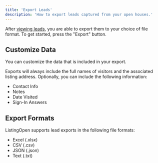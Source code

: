 ```yaml
---
title: 'Export Leads'
description: 'How to export leads captured from your open houses.'
---
```


After [viewing leads](/leads/view), you are able to export them to your choice of file format. To get started, press the "Export" button.

## Customize Data

You can customize the data that is included in your export.

Exports will always include the full names of visitors and the associated listing address. Optionally, you can include the following information:
* Contact Info
* Notes
* Date Visited
* Sign-In Answers

## Export Formats

ListingOpen supports lead exports in the following file formats:
* Excel (.xlsx)
* CSV (.csv)
* JSON (.json)
* Text (.txt)